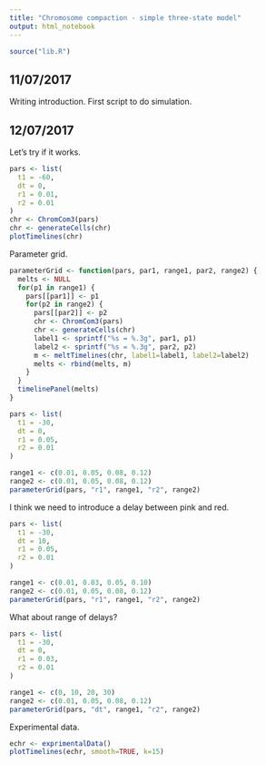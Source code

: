 ```yaml
---
title: "Chromosome compaction - simple three-state model"
output: html_notebook
---
```


```r
source("lib.R")
```

## 11/07/2017

Writing introduction. First script to do simulation.


## 12/07/2017

Let's try if it works.

```r
pars <- list(
  t1 = -60,
  dt = 0,
  r1 = 0.01,
  r2 = 0.01
)
chr <- ChromCom3(pars)
chr <- generateCells(chr)
plotTimelines(chr)
```

Parameter grid.

```r
parameterGrid <- function(pars, par1, range1, par2, range2) {
  melts <- NULL
  for(p1 in range1) {
    pars[[par1]] <- p1
    for(p2 in range2) {
      pars[[par2]] <- p2
      chr <- ChromCom3(pars)
      chr <- generateCells(chr)
      label1 <- sprintf("%s = %.3g", par1, p1)
      label2 <- sprintf("%s = %.3g", par2, p2)
      m <- meltTimelines(chr, label1=label1, label2=label2)
      melts <- rbind(melts, m)
    }
  }
  timelinePanel(melts)
}
```

```r
pars <- list(
  t1 = -30,
  dt = 0,
  r1 = 0.05,
  r2 = 0.01
)

range1 <- c(0.01, 0.05, 0.08, 0.12)
range2 <- c(0.01, 0.05, 0.08, 0.12)
parameterGrid(pars, "r1", range1, "r2", range2)
```
 I think we need to introduce a delay between pink and red.
 
 
```r
pars <- list(
  t1 = -30,
  dt = 10,
  r1 = 0.05,
  r2 = 0.01
)

range1 <- c(0.01, 0.03, 0.05, 0.10)
range2 <- c(0.01, 0.05, 0.08, 0.12)
parameterGrid(pars, "r1", range1, "r2", range2)
```

What about range of delays?

```r
pars <- list(
  t1 = -30,
  dt = 0,
  r1 = 0.03,
  r2 = 0.01
)

range1 <- c(0, 10, 20, 30)
range2 <- c(0.01, 0.05, 0.08, 0.12)
parameterGrid(pars, "dt", range1, "r2", range2)
```

Experimental data.

```r
echr <- exprimentalData()
plotTimelines(echr, smooth=TRUE, k=15)
```
